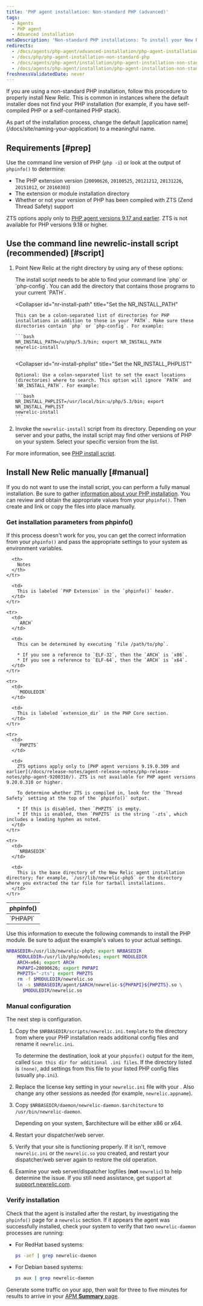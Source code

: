 ```yaml
---
title: 'PHP agent installation: Non-standard PHP (advanced)'
tags:
  - Agents
  - PHP agent
  - Advanced installation
metaDescription: 'Non-standard PHP installations: To install your New Relic PHP agent with the newrelic-install script, or to install manually, start here.'
redirects:
  - /docs/agents/php-agent/advanced-installation/php-agent-installation-non-standard-php-advanced
  - /docs/php/php-agent-installation-non-standard-php
  - /docs/agents/php-agent/installation/php-agent-installation-non-standard-php
  - /docs/agents/php-agent/installation/php-agent-installation-non-standard-php-advanced
freshnessValidatedDate: never
---
```


If you are using a non-standard PHP installation, follow this procedure to properly install New Relic. This is common in instances where the default installer does not find your PHP installation (for example, if you have self-compiled PHP or a self-contained PHP stack).

<Callout variant="important">
  As part of the installation process, change the default [application name](/docs/site/naming-your-application) to a meaningful name.
</Callout>

## Requirements [#prep]

Use the command line version of PHP (`php -i`) or look at the output of `phpinfo()` to determine:

* The PHP extension version (`20090626`, `20100525`, `20121212`, `20131226`, `20151012`, or `20160303`)
* The extension or module installation directory
* Whether or not your version of PHP has been compiled with ZTS (Zend Thread Safety) support

ZTS options apply only to [PHP agent versions 9.17 and earlier](/docs/release-notes/agent-release-notes/php-release-notes/php-agent-9170300/). ZTS is not available for PHP versions 9.18 or higher.

## Use the command line newrelic-install script (recommended) [#script]

1. Point New Relic at the right directory by using any of these options:

   <CollapserGroup>
     <Collapser
       id="add-php-to-path"
       title="Add your PHP location to your PATH"
     >
       The install script needs to be able to find your command line `php` or `php-config`. You can add the directory that contains those programs to your current `PATH`.
     </Collapser>

     <Collapser
       id="nr-install-path"
       title="Set the NR_INSTALL_PATH"
     >
       This can be a colon-separated list of directories for PHP installations in addition to those in your `PATH`. Make sure these directories contain `php` or `php-config`. For example:

       ```bash
       NR_INSTALL_PATH=/u/php/5.3/bin; export NR_INSTALL_PATH
       newrelic-install
       ```
     </Collapser>

     <Collapser
       id="nr-install-phplist"
       title="Set the NR_INSTALL_PHPLIST"
     >
       Optional: Use a colon-separated list to set the exact locations (directories) where to search. This option will ignore `PATH` and `NR_INSTALL_PATH`. For example:

       ```bash
       NR_INSTALL_PHPLIST=/usr/local/bin:u/php/5.3/bin; export NR_INSTALL_PHPLIST
       newrelic-install
       ```
     </Collapser>
   </CollapserGroup>
2. Invoke the `newrelic-install` script from its directory. Depending on your server and your paths, the install script may find other versions of PHP on your system. Select your specific version from the list.

For more information, see [PHP install script](/docs/agents/php-agent/installation/newrelic-install-script).

## Install New Relic manually [#manual]

If you do not want to use the install script, you can perform a fully manual installation. Be sure to gather [information about your PHP installation](/docs/agents/php-agent/advanced-installation/php-agent-installation-non-standard-php-advanced/#prep). You can review and obtain the appropriate values from your `phpinfo()`. Then create and link or copy the files into place manually.

### Get installation parameters from phpinfo()

If this process doesn't work for you, you can get the correct information from your `phpinfo()` and pass the appropriate settings to your system as environment variables.

<table>
  <thead>
    <tr>
      <th width={125}>
        phpinfo()
      </th>

      <th>
        Notes
      </th>
    </tr>
  </thead>

  <tbody>
    <tr>
      <td>
        `PHPAPI`
      </td>

      <td>
        This is labeled `PHP Extension` in the `phpinfo()` header.
      </td>
    </tr>

    <tr>
      <td>
        `ARCH`
      </td>

      <td>
        This can be determined by executing `file /path/to/php`.

        * If you see a reference to `ELF-32`, then the `ARCH` is `x86`.
        * If you see a reference to `ELF-64`, then the `ARCH` is `x64`.
      </td>
    </tr>

    <tr>
      <td>
        `MODULEDIR`
      </td>

      <td>
        This is labeled `extension_dir` in the PHP Core section.
      </td>
    </tr>

    <tr>
      <td>
        `PHPZTS`
      </td>

      <td>
        ZTS options apply only to [PHP agent versions 9.19.0.309 and earlier](/docs/release-notes/agent-release-notes/php-release-notes/php-agent-9200310/). ZTS is not available for PHP agent versions 9.20.0.310 or higher.

        To determine whether ZTS is compiled in, look for the `Thread Safety` setting at the top of the `phpinfo()` output.

        * If this is disabled, then `PHPZTS` is empty.
        * If this is enabled, then `PHPZTS` is the string `-zts`, which includes a leading hyphen as noted.
      </td>
    </tr>

    <tr>
      <td>
        `NRBASEDIR`
      </td>

      <td>
        This is the base directory of the New Relic agent installation directory; for example, `/usr/lib/newrelic-php5` or the directory where you extracted the tar file for tarball installations.
      </td>
    </tr>
  </tbody>
</table>

Use this information to execute the following commands to install the PHP module. Be sure to adjust the example's values to your actual settings.

```bash
NRBASEDIR=/usr/lib/newrelic-php5; export NRBASEDIR
    MODULEDIR=/usr/lib/php/modules; export MODULEDIR
    ARCH=x64; export ARCH
    PHPAPI=20090626; export PHPAPI
    PHPZTS="-zts"; export PHPZTS
    rm -f $MODULEDIR/newrelic.so
    ln -s $NRBASEDIR/agent/$ARCH/newrelic-${PHPAPI}${PHPZTS}.so \
      $MODULEDIR/newrelic.so
```

### Manual configuration

The next step is configuration.

1. Copy the `$NRBASEDIR/scripts/newrelic.ini.template` to the directory from where your PHP installation reads additional config files and rename it `newrelic.ini`.

   To determine the destination, look at your `phpinfo()` output for the item, called `Scan this dir for additional .ini files`. If the directory listed is `(none)`, add settings from this file to your listed PHP config files (usually `php.ini`).
2. Replace the license key setting in your `newrelic.ini` file with your <InlinePopover type="licenseKey" />. Also change any other sessions as needed (for example, `newrelic.appname`).
3. Copy `$NRBASEDIR/daemon/newrelic-daemon.$architecture` to `/usr/bin/newrelic-daemon`.

   Depending on your system, $architecture will be either x86 or x64.
4. Restart your dispatcher/web server.
5. Verify that your site is functioning properly. If it isn't, remove `newrelic.ini` or the `newrelic.so` you created, and restart your dispatcher/web server again to restore the old operation.
6. Examine your web server/dispatcher logfiles (**not** `newrelic`) to help determine the issue. If you still need assistance, get support at [support.newrelic.com](https://support.newrelic.com).

### Verify installation

Check that the agent is installed after the restart, by investigating the `phpinfo()` page for a `newrelic` section. If it appears the agent was successfully installed, check your system to verify that two `newrelic-daemon` processes are running:

* For RedHat based systems:

  ```bash
  ps -aef | grep newrelic-daemon
  ```
* For Debian based systems:

  ```bash
  ps aux | grep newrelic-daemon
  ```

Generate some traffic on your app, then wait for three to five minutes for results to arrive in your [APM **Summary** page](/docs/apm/apm-ui-pages/monitoring/apm-summary-page-view-transaction-apdex-usage-data/).

<InstallFeedback />
